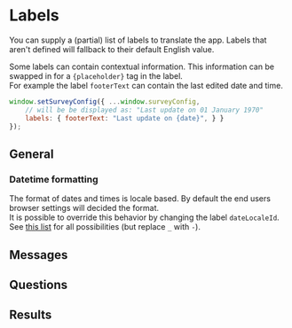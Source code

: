 
<Meta title="Config/Labels" />

# Labels

You can supply a (partial) list of labels to translate the app. Labels that aren't defined will fallback to their default English value.

Some labels can contain contextual information. This information can be swapped in for a `{placeholder}` tag in the label.  
For example the label `footerText` can contain the last edited date and time.

```js
window.setSurveyConfig({ ...window.surveyConfig,
    // will be be displayed as: "Last update on 01 January 1970"
    labels: { footerText: "Last update on {date}", } }
});
```

## General

<ArgsTable of={GeneralLabelDoc} />

### Datetime formatting

The format of dates and times is locale based. By default the end users browser settings will decided the format.  
It is possible to override this behavior by changing the label `dateLocaleId`. See [this list](https://github.com/umpirsky/locale-list/blob/master/data/en_US/locales.csv) for all possibilities (but replace `_` with `-`).


## Messages

<ArgsTable of={MessageLabelDoc} />

## Questions

<ArgsTable of={QuestionLabelDoc} />

## Results

<ArgsTable of={ResultLabelDoc} />
